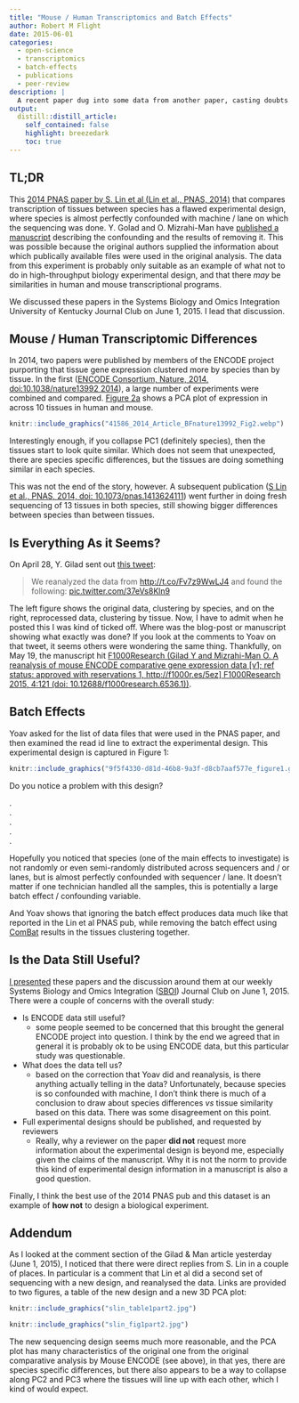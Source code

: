 ```yaml
---
title: "Mouse / Human Transcriptomics and Batch Effects"
author: Robert M Flight
date: 2015-06-01
categories:
  - open-science
  - transcriptomics
  - batch-effects
  - publications
  - peer-review
description: |
  A recent paper dug into some data from another paper, casting doubts on the first, all thanks to the data being available.
output:
  distill::distill_article:
    self_contained: false
    highlight: breezedark
    toc: true
---
```


## TL;DR

This [2014 PNAS paper by S. Lin et al (Lin et al., PNAS, 2014)](http://dx.doi.org/10.1073/pnas.1413624111) that compares transcription of tissues between species has a flawed experimental design, where species is almost perfectly confounded with machine / lane on which the sequencing was done. Y. Golad and O. Mizrahi-Man have [published a manuscript](http://f1000research.com/articles/4-121/v1) describing the confounding and the results of removing it. This was possible because the original authors supplied the information about which publically available files were used in the original analysis. The data from this experiment is probably only suitable as an example of what not to do in high-throughput biology experimental design, and that there *may* be similarities in human and mouse transcriptional programs.

We discussed these papers in the Systems Biology and Omics Integration University of Kentucky Journal Club on June 1, 2015. I lead that discussion.

## Mouse / Human Transcriptomic Differences

In 2014, two papers were published by members of the ENCODE project purporting that tissue gene expression clustered more by species than by tissue. In the first ([ENCODE Consortium, Nature, 2014, doi:10.1038/nature13992 2014](http://www.nature.com/nature/journal/v515/n7527/full/nature13992.html)), a large number of experiments were combined and compared. [Figure 2a](http://www.nature.com/nature/journal/v515/n7527/fig_tab/nature13992_F2.html) shows a PCA plot of expression in across 10 tissues in human and mouse.

```r
knitr::include_graphics("41586_2014_Article_BFnature13992_Fig2.webp")
```


Interestingly enough, if you collapse PC1 (definitely species), then the tissues start to look quite similar. Which does not seem that unexpected, there are species specific differences, but the tissues are doing something similar in each species.

This was not the end of the story, however. A subsequent publication ([S Lin et al., PNAS, 2014, doi: 10.1073/pnas.1413624111](http://www.pnas.org/content/111/48/17224)) went further in doing fresh sequencing of 13 tissues in both species, still showing bigger differences between species than between tissues.

## Is Everything As it Seems?

On April 28, Y. Gilad sent out [this tweet](https://twitter.com/Y_Gilad/status/593088451462963202):

> We reanalyzed the data from <a href="http://t.co/Fv7z9WwLJ4">http://t.co/Fv7z9WwLJ4</a> and found the following: <a href="http://t.co/37eVs8Kln9">pic.twitter.com/37eVs8Kln9</a>

The left figure shows the original data, clustering by species, and on the right, reprocessed data, clustering by tissue. Now, I have to admit when he posted this I was kind of ticked off. Where was the blog-post or manuscript showing what exactly was done? If you look at the comments to Yoav on that tweet, it seems others were wondering the same thing. Thankfully, on May 19, the manuscript hit [F1000Research (Gilad Y and Mizrahi-Man O. A reanalysis of mouse ENCODE comparative gene expression data [v1; ref status: approved with reservations 1, http://f1000r.es/5ez] F1000Research 2015, 4:121 (doi: 10.12688/f1000research.6536.1))](http://f1000research.com/articles/4-121/v1).

## Batch Effects

Yoav asked for the list of data files that were used in the PNAS paper, and then examined the read id line to extract the experimental design. This experimental design is captured in Figure 1:

```r
knitr::include_graphics("9f5f4330-d81d-46b8-9a3f-d8cb7aaf577e_figure1.gif")
```

Do you notice a problem with this design?

.</br>
.</br>
.</br>
.</br>
.</br>

Hopefully you noticed that species (one of the main effects to investigate) is not randomly or even semi-randomly distributed across sequencers and / or lanes, but is almost perfectly confounded with sequencer / lane. It doesn't matter if one technician handled all the samples, this is potentially a large batch effect / confounding variable. 

And Yoav shows that ignoring the batch effect produces data much like that reported in the Lin et al PNAS pub, while removing the batch effect using [ComBat](http://bioinformatics.oxfordjournals.org/content/28/6/882) results in the tissues clustering together.

## Is the Data Still Useful?

[I presented](https://docs.google.com/presentation/d/1_yA8RHdfodOV-5IoR-yb317KwaWgXFAvJntaIm8HYaU/edit?usp=sharing) these papers and the discussion around them at our weekly Systems Biology and Omics Integration ([SBOI](http://sboi.bioinformatics.uky.edu)) Journal Club on June 1, 2015. There were a couple of concerns with the overall study:

* Is ENCODE data still useful?
  * some people seemed to be concerned that this brought the general ENCODE project into question. I think by the end we agreed that in general it is probably ok to be using ENCODE data, but this particular study was questionable.
* What does the data tell us?
  * based on the correction that Yoav did and reanalysis, is there anything actually telling in the data? Unfortunately, because species is so confounded with machine, I don't think there is much of a conclusion to draw about species differences *vs* tissue similarity based on this data. There was some disagreement on this point.
* Full experimental designs should be published, and requested by reviewers
  * Really, why a reviewer on the paper **did not** request more information about the experimental design is beyond me, especially given the claims of the manuscript. Why it is not the norm to provide this kind of experimental design information in a manuscript is also a good question. 

Finally, I think the best use of the 2014 PNAS pub and this dataset is an example of **how not** to design a biological experiment.

## <a id="addendum"></a> Addendum 

As I looked at the comment section of the Gilad & Man article yesterday (June 1, 2015), I noticed that there were direct replies from S. Lin in a couple of places. In particular is a comment that Lin et al did a second set of sequencing with a new design, and reanalysed the data. Links are provided to two figures, a table of the new design and a new 3D PCA plot:

```r
knitr::include_graphics("slin_table1part2.jpg")
```

```r
knitr::include_graphics("slin_fig1part2.jpg")
```


The new sequencing design seems much more reasonable, and the PCA plot has many characteristics of the original one from the original comparative analysis by Mouse ENCODE (see above), in that yes, there are species specific differences, but there also appears to be a way to collapse along PC2 and PC3 where the tissues will line up with each other, which I kind of would expect.
